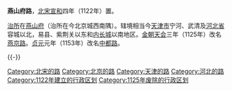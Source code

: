 {{Infobox Former Subdivision
|native_name = 
|conventional_long_name = 燕山府路
|common_name = 燕山府路
|subdivision = [[路_(行政区划)|路]]
|nation = [[北宋|北宋]]
|year_start = 1122年
|event_start = 
|date_start = 
|event1 = 
|year_event1 = 
|year_end =1125年
|event_end = 
|date_end = 
|life_span = 1122年－1125年<br />
|p1 = 南京道
|p2 = 
|s1 = 燕京路
|s2 = 
|image_flag = 
|image_coat = 
|image_map = 
|image_map_caption = 
|capital = 
|common_languages       = 
|stat_year1             = 
|stat_area1             = 
|stat_pop1              = 
|today = {{CHN}}[[北京市|北京市]]、[[天津市|天津市]]、[[河北省|河北省]]
}}
'''燕山府路'''，[[北宋|北宋]][[宣和_(北宋)|宣和]]四年（1122年）置。

[[治所|治所]]在[[燕山府|燕山府]]（治所在今北京城西南隅）。辖境相当今[[天津市|天津市]]宁河、武清及[[河北省|河北省]]容城以北，易县、紫荆关以东和[[内长城|内长城]]以南地区。[[金朝|金朝]][[天会_(金朝)|天会]]三年（1125年）改名[[燕京路|燕京路]]。[[贞元_(金朝)|贞元]]元年（1153年）改名[[中都路|中都路]]。

{{-}}
{{北宋行政区划|nocat}}
{{北宋行政区划小作品}}
[[Category:北宋的路|Category:北宋的路]]
[[Category:北京的路|Category:北京的路]]
[[Category:天津的路|Category:天津的路]]
[[Category:河北的路|Category:河北的路]]
[[Category:1122年建立的行政区划|Category:1122年建立的行政区划]]
[[Category:1125年废除的行政区划|Category:1125年废除的行政区划]]